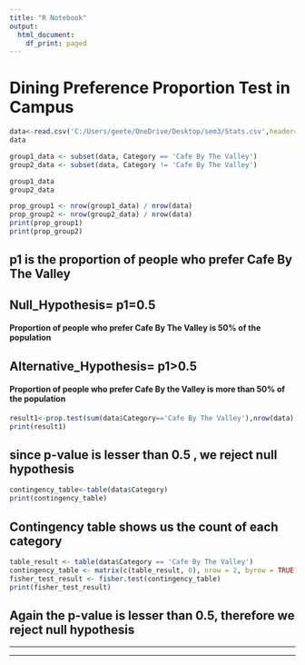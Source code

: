 ---
title: "R Notebook"
output:
  html_document:
    df_print: paged
---

# Dining Preference Proportion Test in Campus

```{r}
data<-read.csv('C:/Users/geete/OneDrive/Desktop/sem3/Stats.csv',header=TRUE)
data
```

```{r}
group1_data <- subset(data, Category == 'Cafe By The Valley')
group2_data <- subset(data, Category != 'Cafe By The Valley')

group1_data
group2_data

```

```{r}
prop_group1 <- nrow(group1_data) / nrow(data)
prop_group2 <- nrow(group2_data) / nrow(data)
print(prop_group1)
print(prop_group2)
```

## p1 is the proportion of people who prefer Cafe By The Valley

## Null_Hypothesis= p1=0.5

#### Proportion of people who prefer Cafe By The Valley is 50% of the population

## Alternative_Hypothesis= p1\>0.5

#### Proportion of people who prefer Cafe By the Valley is more than 50% of the population

```{r}
result1<-prop.test(sum(data$Category=='Cafe By The Valley'),nrow(data),alternative='greater')
print(result1)
```

## since p-value is lesser than 0.5 , we reject null hypothesis

```{r}
contingency_table<-table(data$Category)
print(contingency_table)
```

## Contingency table shows us the count of each category

```{r}
table_result <- table(data$Category == 'Cafe By The Valley')
contingency_table <- matrix(c(table_result, 0), nrow = 2, byrow = TRUE)
fisher_test_result <- fisher.test(contingency_table)
print(fisher_test_result)


```

## Again the p-value is lesser than 0.5, therefore we reject null hypothesis

------------------------------------------------------------------------

------------------------------------------------------------------------
